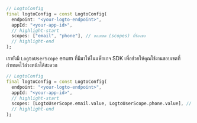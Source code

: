 ```dart title="lib/main.dart"
// LogtoConfig
final logtoConfig = const LogtoConfig(
  endpoint: "<your-logto-endpoint>",
  appId: "<your-app-id>",
  // highlight-start
  scopes: ["email", "phone"], // ขอบเขต (scopes) ที่ร้องขอ
  // highlight-end
);
```

เรายังมี `LogtoUserScope` enum ที่มีมาให้ในแพ็กเกจ SDK เพื่อช่วยให้คุณใช้งานขอบเขตที่กำหนดไว้ล่วงหน้าได้สะดวก

```dart
// LogtoConfig
final logtoConfig = const LogtoConfig(
  endpoint: "<your-logto-endpoint>",
  appId: "<your-app-id>",
  // highlight-start
  scopes: [LogtoUserScope.email.value, LogtoUserScope.phone.value], // ขอบเขต (scopes) ที่ร้องขอ
  // highlight-end
);
```
